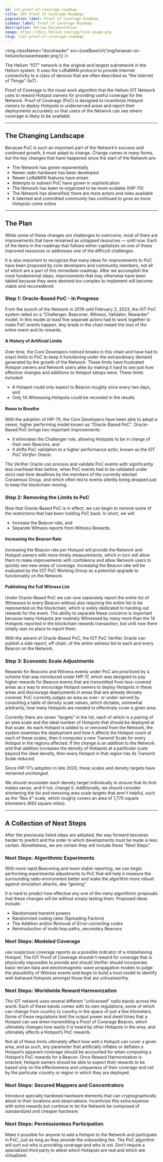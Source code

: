 ```yaml
---
id: iot-proof-of-coverage-roadmap
title: IOT Proof of Coverage Roadmap
pagination_label: Proof of Coverage Roadmap
sidebar_label: Proof of Coverage Roadmap
description: Helium Documentation
image: https://docs.helium.com/img/link-image.png
slug: /iot-proof-of-coverage-roadmap
---
```



<img className="docsheader" src={useBaseUrl('img/lorawan-on-helium/lorawanheader.png')} />

The Helium “IOT” network is the original and largest subnetwork in the Helium system. It uses the
LoRaWAN protocol to provide Internet connectivity to a class of devices that are often described as
“the Internet of Things” (IoT).

Proof of Coverage is the novel work algorithm that the Helium IOT Network uses to reward Hotspot
owners for providing useful coverage for the Network. Proof of Coverage (PoC) is designed to
incentivize Hotspot owners to deploy Hotspots in underserved areas and report their deployments
accurately so that users of the Network can see where coverage is likely to be available.

---

## The Changing Landscape

Because PoC is such an important part of the Network’s success and continued growth, it must adapt
to change. Change comes in many forms, but the key changes that have happened since the start of the
Network are:

- The Network has grown exponentially
- Newer radio hardware has been developed
- Newer LoRaWAN features have arisen
- Attempts to subvert PoC have grown in sophistication
- The Network has been re-organized to be more scalable (HIP-70)
- The Network has diversified; there are more actors and roles available
- A talented and committed community has continued to grow as more Hotspots come online

---

## The Plan

While some of these changes are challenges to overcome, most of them are improvements that have
remained as untapped resources &mdash; until now. Each of the items in the roadmap that follows
either capitalizes on one of these improved resources or addresses one of the difficult challenges.

It is also important to recognize that many ideas for improvements to PoC have been proposed by core
developers and community members, not all of which are a part of this immediate roadmap. After we
accomplish the most fundamental steps, improvements that may otherwise have been tabled because they
were deemed too complex to implement will become viable and reconsidered.

### Step 1: Oracle-Based PoC - In Progress

From the launch of the Network in 2019 until February 2, 2023, the IOT PoC system relied on a
“Challenger, Beaconer, Witness, Validator, Rewarder” model. In this model at least five separate
actors had to work together to make PoC events happen. Any break in the chain meant the loss of the
entire event and its rewards.

#### A History of Artificial Limits

Over time, the Core Developers noticed breaks in this chain and have had to enact limits to PoC to
keep it functioning under the extraordinary demand generated by the growth of the Network. These
limits have frustrated Hotspot owners and Network users alike by making it hard to see just how
effective changes and additions to Hotspot setups were. These limits included:

- A Hotspot could only expect to Beacon roughly once every two days, and
- Only 14 Witnessing Hotspots could be recorded in the results

#### Room to Breathe

With the adoption of HIP-70, the Core Developers have been able to adopt a newer, higher performing
model known as “Oracle-Based PoC”. Oracle-Based PoC brings two important improvements:

- It eliminates the Challenger role, allowing Hotspots to be in charge of their own Beacons, and
- It shifts PoC validation to a higher performance actor, known as the _IOT PoC Verifier Oracle_.

The Verifier Oracle can process and validate PoC events with significantly less overhead than
before, when PoC events had to be validated under strict real-time deadlines by the members of the
currently elected Consensus Group, and which often led to events silently being dropped just to keep
the blockchain moving.

### Step 2: Removing the Limits to PoC

Now that Oracle-Based PoC is in effect, we can begin to remove some of the restrictions that had
been holding PoC back. In short, we will:

- Increase the Beacon rate, and
- Separate Witness reports from Witness Rewards.

#### Increasing the Beacon Rate

Increasing the Beacon rate per Hotspot will provide the Network and Hotspot owners with more timely
measurements, which in turn will allow them to make improvements with confidence and allow Network
users to quickly see new areas of coverage. Increasing the Beacon rate will be evaluated by the IOT
PoC Working Group as a potential upgrade to functionality on the Network.

#### Publishing the Full Witness List

Under Oracle-Based PoC we can now separately report the entire list of Witnesses to every Beacon
without also requiring the entire list to be represented on the blockchain, which is solely
dedicated to handing out rewards for the event. The ability to separate these concerns is important
because many Hotspots are routinely Witnessed by many more than the 14 Hotspots reported in the
blockchain rewards transaction, but until now there simply was no place to report them.

With the advent of Oracle-Based PoC, the IOT PoC Verifier Oracle can publish a side report, off
chain, of the entire witness list to each and every Beacon on the Network.

### Step 3: Economic Scale Adjustments

Rewards for Beacons and Witness events under PoC are prioritized by a scheme that was introduced
under HIP-17, which was designed to pay higher rewards for Beacon events that are transmitted from
less-covered areas as a way to encourage Hotspot owners to deploy Hotspots in these areas and
discourage deployments in areas that are already densely covered. PoC currently judges an area as
over- or under-served by consulting a table of density scale values, which dictates, somewhat
arbitrarily, how many Hotspots are needed to effectively cover a given area.

Currently there are seven “targets” in the list, each of which is a pairing of an area scale and the
ideal number of Hotspots that should be deployed at that scale. As each Hotspot is added to or
removed from the Network, the system examines the deployment and how it affects the Hotspot count at
each of these scales, then it computes a new Transmit Scale for every Hotspot in the regions
affected. If the change is an addition to the Network and that addition increases the density of
Hotspots at a particular scale beyond the ideal density, then every Hotspot in that region has its
Transmit Scale reduced.

Since HIP-17’s adoption in late 2020, these scales and density targets have remained _unchanged_.

We should reconsider each density target individually to ensure that its limit makes sense, and if
not, change it. Additionally, we should consider shortening the list and removing area scale targets
that aren’t helpful, such as the “Res 4” scale, which roughly covers an area of 1,770 square
kilometers (683 square miles).

---

## A Collection of Next Steps

After the previously listed steps are adopted, the way forward becomes harder to predict and the
order in which developments must be made is less certain. Nonetheless, we are certain they will
include these “Next Steps”.

### Next Steps: Algorithmic Experiments

With more rapid Beaconing and more stable reporting, we can begin performing experimental
adjustments to PoC that will help it measure the surrounding radio environment better and make the
algorithm more robust against simulation attacks, aka “gaming”.

It is hard to predict how effective any one of the many algorithmic proposals that these changes
will be without simply testing them. Proposed ideas include:

- Randomized transmit powers
- Randomized coding rates (Spreading Factors)
- The Addition and/or Removal of Error-correcting codes
- Reintroduction of multi-hop paths, secondary Beacons

### Next Steps: Modeled Coverage

use suspicious coverage reports as a possible indicator of a misbehaving Hotspot. The IOT Proof of
Coverage shouldn’t reward for coverage that is physically impossible to provide and should Verifier
should incorporate basic terrain data and electromagnetic wave propagation models to judge the
plausibility of Witness events and begin to build a trust model to identify well-behaved Hotspots
amongst those that are untrustworthy.

### Next Steps: Worldwide Reward Harmonization

The IOT network uses several different “unlicensed” radio bands across the world. Each of these
bands comes with its own regulations, some of which can change from country to country in the space
of just a few kilometers. Some of these regulations limit the output power and dwell times that a
Hotspot can use when transmitting a Proof of Coverage Beacon, which ultimately changes how easily it
is heard by other Hotspots in the area, and ultimately affects a Hotspot’s PoC rewards.

Not all of these limits ultimately affect how well a Hotspot can cover a given area, and as such,
any parameter that artificially inflates or deflates a Hotspot’s apparent coverage should be
accounted for when computing a Hotspot’s PoC rewards for a Beacon. Once Reward Harmonization is
enacted, Hotspot owners should be able to expect their rewards to be based only on the effectiveness
and uniqueness of their coverage and not by the particular country or region in which they are
deployed.

### Next Steps: Secured Mappers and Concentrators

Introduce specially hardened hardware elements that can cryptographically attest to their locations
and observations. Incentivize this extra expense with extra rewards but continue to let the Network
be composed of standardized and cheaper hardware.

### Next Steps: Permissionless Participation

Make it possible for anyone to add a Hotspot to the Network and participate in PoC, just as long as
they provide the onboarding fee. The PoC algorithm will sort out who is providing coverage and who
is not. Don’t require a specialized third party to attest which Hotspots are real and which are
virtualized.
